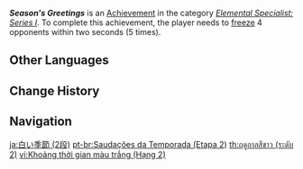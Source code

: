 {{Achievement Infobox
|title        = Season's Greetings
|id           = 82026
|order id     = 2026
|category     = Elemental Specialist: Series I
|description  = [[Frozen|Freeze]] 4 opponents within 2s (×5).
|requirements = 
|primogems    = 10
|tracking     = Tracks the number of times the player froze 4 opponents within 2 seconds.
|topic        = 
|set          = Season's Greetings
|tier         = 2
|tiers_total  = 3
}}
'''''Season's Greetings''''' is an [[Achievement]] in the category ''[[Elemental Specialist: Series I]]''. To complete this achievement, the player needs to [[Frozen|freeze]] 4 opponents within two seconds (5 times).
<!--
==Trivia==

==Video Guides==
{{EVT
|video1   = 
|caption1 = 
}}
-->
==Other Languages==
{{Other Languages|Transclude=Season's Greetings}}

==Change History==
{{Change History|1.0}}
<!--
==References==
{{Reflist}}
-->
==Navigation==
{{Achievement Navbox}}

[[ja:白い季節 (2段)]]
[[pt-br:Saudações da Temporada (Etapa 2)]]
[[th:ฤดูกาลสีขาว (ระดับ 2)]]
[[vi:Khoảng thời gian màu trắng (Hạng 2)]]